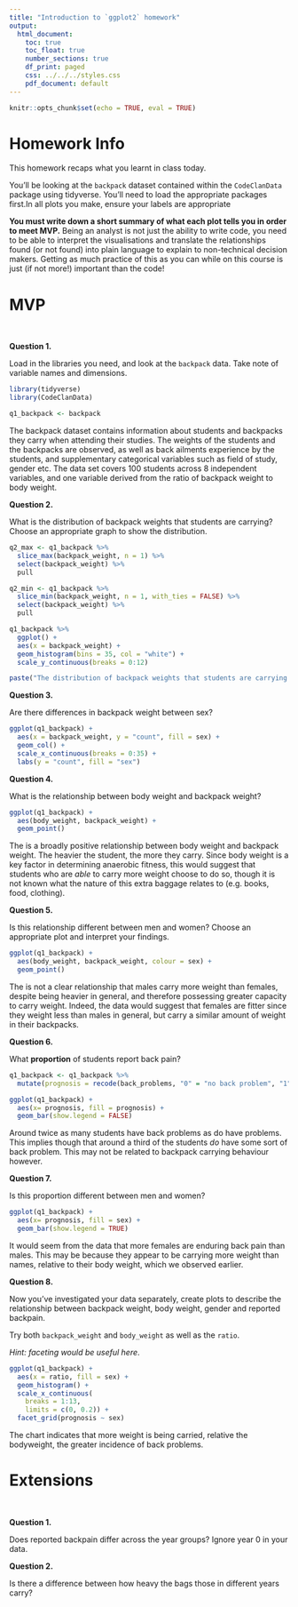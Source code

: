 ```yaml
---
title: "Introduction to `ggplot2` homework"
output:
  html_document:
    toc: true
    toc_float: true
    number_sections: true
    df_print: paged
    css: ../../../styles.css
    pdf_document: default
---
```


```r
knitr::opts_chunk$set(echo = TRUE, eval = TRUE)
```

# Homework Info

This homework recaps what you learnt in class today. 

You'll be looking at the `backpack` dataset contained within the `CodeClanData` package using tidyverse. You'll need to load the appropriate packages first.In all plots you make, ensure your labels are appropriate 

**You must write down a short summary of what each plot tells you in order to meet MVP.** Being an analyst is not just the ability to write code, you need to be able to interpret the visualisations and translate the relationships found (or not found) into plain language to explain to non-technical decision makers. Getting as much practice of this as you can while on this course is just (if not more!) important than the code!



# MVP

<br>

**Question 1.**  

Load in the libraries you need, and look at the `backpack` data. Take note of variable names and dimensions.   
```r
library(tidyverse)
library(CodeClanData)
```
```r
q1_backpack <- backpack
```
The backpack dataset contains information about students and backpacks they carry when attending their studies.  The weights of the students and the backpacks are observed, as well as back ailments experience by the students, and supplementary categorical variables such as field of study, gender etc.  The data set covers 100 students across 8 independent variables, and one variable derived from the ratio of backpack weight to body weight.

**Question 2.**

What is the distribution of backpack weights that students are carrying? Choose an appropriate graph to show the distribution. 

```r
q2_max <- q1_backpack %>% 
  slice_max(backpack_weight, n = 1) %>% 
  select(backpack_weight) %>% 
  pull

q2_min <- q1_backpack %>% 
  slice_min(backpack_weight, n = 1, with_ties = FALSE) %>% 
  select(backpack_weight) %>% 
  pull

q1_backpack %>% 
  ggplot() +
  aes(x = backpack_weight) +
  geom_histogram(bins = 35, col = "white") +
  scale_y_continuous(breaks = 0:12)
```


```r
paste("The distribution of backpack weights that students are carrying ranges from",q2_min,"to",q2_max,"pounds.")
```

**Question 3.**  

Are there differences in backpack weight between sex?   
```r
ggplot(q1_backpack) +
  aes(x = backpack_weight, y = "count", fill = sex) +
  geom_col() + 
  scale_x_continuous(breaks = 0:35) +
  labs(y = "count", fill = "sex")
```


**Question 4.**  

What is the relationship between body weight and backpack weight?
```r
ggplot(q1_backpack) +
  aes(body_weight, backpack_weight) +
  geom_point()

```
The is a broadly positive relationship between body weight and backpack weight.  The heavier the student, the more they carry.  Since body weight is a key factor in determining anaerobic fitness, this would suggest that students who are _able_ to carry more weight choose to do so, though it is not known what the nature of this extra baggage relates to (e.g. books, food, clothing). 

**Question 5.**  

Is this relationship different between men and women? Choose an appropriate plot and interpret your findings.  
```r
ggplot(q1_backpack) +
  aes(body_weight, backpack_weight, colour = sex) +
  geom_point()

```
The is not a clear relationship that males carry more weight than females, despite being heavier in general, and therefore possessing greater capacity to carry weight.  Indeed, the data would suggest that females are fitter since they weight less than males in general, but carry a similar amount of weight in their backpacks.

**Question 6.**  

What **proportion** of students report back pain?   
```r
q1_backpack <- q1_backpack %>% 
  mutate(prognosis = recode(back_problems, "0" = "no back problem", "1" = "back hurts!"))

ggplot(q1_backpack) +
  aes(x= prognosis, fill = prognosis) +
  geom_bar(show.legend = FALSE)
```
Around twice as many students have back problems as do have problems.  This implies though that around a third of the students _do_ have some sort of back problem.  This may not be related to backpack carrying behaviour however.

**Question 7.**  

Is this proportion different between men and women? 
```r
ggplot(q1_backpack) +
  aes(x= prognosis, fill = sex) +
  geom_bar(show.legend = TRUE)
```
It would seem from the data that more females are enduring back pain than males.  This may be because they appear to be carrying more weight than names, relative to their body weight, which we observed earlier.

**Question 8.**  

Now you've investigated your data separately, create plots to describe the relationship between backpack weight, body weight, gender and reported backpain.

Try both `backpack_weight` and `body_weight` as well as the `ratio`.   

*Hint: faceting would be useful here*.   

```r
ggplot(q1_backpack) + 
  aes(x = ratio, fill = sex) +
  geom_histogram() +
  scale_x_continuous(
    breaks = 1:13,
    limits = c(0, 0.2)) +
  facet_grid(prognosis ~ sex)
```
The chart indicates that more weight is being carried, relative the bodyweight, the greater incidence of back problems.

# Extensions

<br>

**Question 1.** 

Does reported backpain differ across the year groups? Ignore year 0 in your data.  


**Question 2.** 

Is there a difference between how heavy the bags those in different years carry?


